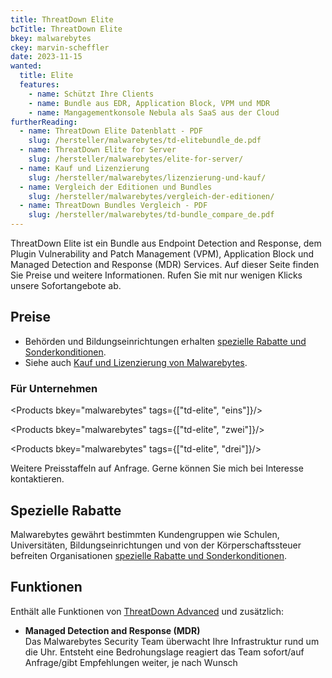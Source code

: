 ```yaml
---
title: ThreatDown Elite
bcTitle: ThreatDown Elite
bkey: malwarebytes
ckey: marvin-scheffler
date: 2023-11-15
wanted:
  title: Elite
  features:
    - name: Schützt Ihre Clients
    - name: Bundle aus EDR, Application Block, VPM und MDR
    - name: Mangagementkonsole Nebula als SaaS aus der Cloud
furtherReading:
  - name: ThreatDown Elite Datenblatt - PDF
    slug: /hersteller/malwarebytes/td-elitebundle_de.pdf
  - name: ThreatDown Elite for Server
    slug: /hersteller/malwarebytes/elite-for-server/
  - name: Kauf und Lizenzierung
    slug: /hersteller/malwarebytes/lizenzierung-und-kauf/
  - name: Vergleich der Editionen und Bundles
    slug: /hersteller/malwarebytes/vergleich-der-editionen/
  - name: ThreatDown Bundles Vergleich - PDF
    slug: /hersteller/malwarebytes/td-bundle_compare_de.pdf
---
```




<Intro>

ThreatDown Elite ist ein Bundle aus Endpoint Detection and Response, dem Plugin Vulnerability and Patch Management (VPM), Application Block und Managed Detection and Response (MDR) Services. Auf dieser Seite finden Sie Preise und weitere Informationen. Rufen Sie mit nur wenigen Klicks unsere Sofortangebote ab.

</Intro>

<TOC />


## Preise

<ArrowList>

- Behörden und Bildungseinrichtungen erhalten [spezielle Rabatte und Sonderkonditionen](/hersteller/malwarebytes/lizenzierung-und-kauf/#sonderkonditionen).
- Siehe auch [Kauf und Lizenzierung von Malwarebytes](/hersteller/malwarebytes/lizenzierung-und-kauf/).

</ArrowList>


### Für Unternehmen

<Products bkey="malwarebytes" tags={["td-elite", "eins"]}/>

<Products bkey="malwarebytes" tags={["td-elite", "zwei"]}/>

<Products bkey="malwarebytes" tags={["td-elite", "drei"]}/>


<GetInTouch variant="info">

Weitere Preisstaffeln auf Anfrage. Gerne können Sie mich bei Interesse kontaktieren.

</GetInTouch>


## Spezielle Rabatte

Malwarebytes gewährt bestimmten Kundengruppen wie Schulen, Universitäten, Bildungseinrichtungen und von der Körperschaftssteuer befreiten Organisationen [spezielle Rabatte und Sonderkonditionen](/hersteller/malwarebytes/lizenzierung-und-kauf/#sonderkonditionen).


## Funktionen

Enthält alle Funktionen von [ThreatDown Advanced](/hersteller/malwarebytes/advanced/) und zusätzlich:

- **Managed Detection and Response (MDR)**<br/>
Das Malwarebytes Security Team überwacht Ihre Infrastruktur rund um die Uhr. Entsteht eine Bedrohungslage reagiert das Team sofort/auf Anfrage/gibt Empfehlungen weiter, je nach Wunsch

<GetInTouch theme="light" />
